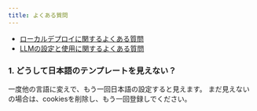 ```yaml
---
title: よくある質問
---
```



* [ローカルデプロイに関するよくある質問](/ja-jp/learn-more/faq/install-faq)
* [LLMの設定と使用に関するよくある質問](/ja-jp/learn-more/faq/llms-use-faq)

### 1. どうして日本語のテンプレートを見えない？

一度他の言語に変えで、もう一回日本語の設定すると見えます。
まだ見えないの場合は、cookiesを削除し、もう一回登録しでください。
